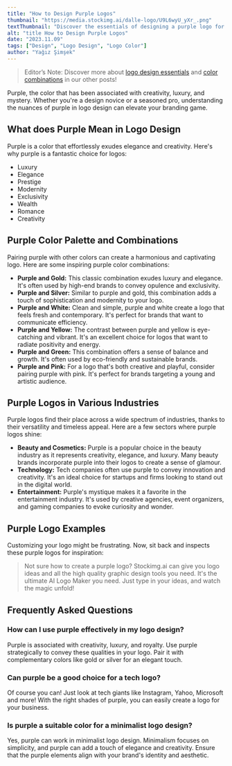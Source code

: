 ```yaml
---
title: "How to Design Purple Logos"
thumbnail: "https://media.stockimg.ai/dalle-logo/U9L6wyU_yXr_.png"
textThumbnail: "Discover the essentials of designing a purple logo for your business! Learn its meaning in design, color combinations, examples and more!"
alt: "title How to Design Purple Logos"
date: "2023.11.09"
tags: ["Design", "Logo Design", "Logo Color"]
author: "Yağız Şimşek"
---
```


<CustomImage
  src="https://media.stockimg.ai/dalle-logo/U9L6wyU_yXr_.png"
  alt="a wine glass covered by leaves"
/>

> Editor’s Note: Discover more about [logo design essentials](https://stockimg.ai/blog/design/how-to-design-a-logo) and [color combinations](https://stockimg.ai/blog/design/the-psychology-of-color-in-design) in our other posts!

Purple, the color that has been associated with creativity, luxury, and mystery. Whether you're a design novice or a seasoned pro, understanding the nuances of purple in logo design can elevate your branding game.

## What does Purple Mean in Logo Design
Purple is a color that effortlessly exudes elegance and creativity. Here's why purple is a fantastic choice for logos:

- Luxury
- Elegance
- Prestige
- Modernity
- Exclusivity
- Wealth
- Romance
- Creativity

## Purple Color Palette and Combinations
Pairing purple with other colors can create a harmonious and captivating logo. Here are some inspiring purple color combinations:
  
- **Purple and Gold:** This classic combination exudes luxury and elegance. It's often used by high-end brands to convey opulence and exclusivity.
- **Purple and Silver:** Similar to purple and gold, this combination adds a touch of sophistication and modernity to your logo.
- **Purple and White:** Clean and simple, purple and white create a logo that feels fresh and contemporary. It's perfect for brands that want to communicate efficiency.
- **Purple and Yellow:** The contrast between purple and yellow is eye-catching and vibrant. It's an excellent choice for logos that want to radiate positivity and energy.
- **Purple and Green:** This combination offers a sense of balance and growth. It's often used by eco-friendly and sustainable brands.
- **Purple and Pink:** For a logo that's both creative and playful, consider pairing purple with pink. It's perfect for brands targeting a young and artistic audience. 

## Purple Logos in Various Industries

Purple logos find their place across a wide spectrum of industries, thanks to their versatility and timeless appeal. Here are a few sectors where purple logos shine:

- **Beauty and Cosmetics:** Purple is a popular choice in the beauty industry as it represents creativity, elegance, and luxury. Many beauty brands incorporate purple into their logos to create a sense of glamour.
- **Technology:** Tech companies often use purple to convey innovation and creativity. It's an ideal choice for startups and firms looking to stand out in the digital world.
- **Entertainment:** Purple's mystique makes it a favorite in the entertainment industry. It's used by creative agencies, event organizers, and gaming companies to evoke curiosity and wonder.

## Purple Logo Examples
Customizing your logo might be frustrating. Now, sit back and inspects these purple logos for inspiration:

<CustomImage
  src="https://raw.githubusercontent.com/Abdurrahman-Subh/mdx-blog/main/images/gallery-purple-logos.png"
  alt="purple logo examples including, fedex, ms teams, vs code, purple, instagram, lakers, logitech, wonka, twitch, taco bell, milka, yahoo, welch's zoopla"
/>

> Not sure how to create a purple logo? Stockimg.ai can give you logo ideas and all the high quality graphic design tools you need. It's the ultimate AI Logo Maker you need. Just type in your ideas, and watch the magic unfold!

## Frequently Asked Questions
### How can I use purple effectively in my logo design?
Purple is associated with creativity, luxury, and royalty. Use purple strategically to convey these qualities in your logo. Pair it with complementary colors like gold or silver for an elegant touch.
### Can purple be a good choice for a tech logo?
Of course you can! Just look at tech giants like Instagram, Yahoo, Microsoft and more! With the right shades of purple, you can easily create a logo for your business.
### Is purple a suitable color for a minimalist logo design?
Yes, purple can work in minimalist logo design. Minimalism focuses on simplicity, and purple can add a touch of elegance and creativity. Ensure that the purple elements align with your brand's identity and aesthetic.

